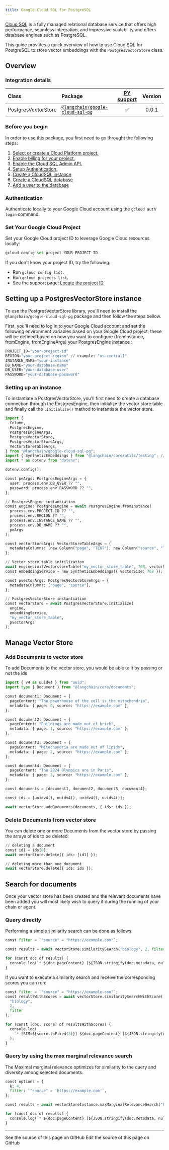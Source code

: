 ```yaml
---
title: Google Cloud SQL for PostgreSQL
---
```


[Cloud SQL](https://cloud.google.com/sql) is a fully managed relational database service that offers high performance, seamless integration, and impressive scalability and offers database engines such as PostgreSQL.

This guide provides a quick overview of how to use Cloud SQL for PostgreSQL to store vector embeddings with the `PostgresVectorStore` class.

## Overview

### Integration details

| Class               | Package                                    | [PY support](https://python.langchain.com/docs/integrations/vectorstores/google_cloud_sql_pg/) | Version |
| :------------------ | :----------------------------------------- | :--------------------------------------------------------------------------------------------: | :------------: |
| PostgresVectorStore | [`@langchain/google-cloud-sql-pg`](https://www.npmjs.com/package/@langchain/google-cloud-sql-pg) |                                               ✅                                               |     0.0.1      |

### Before you begin

In order to use this package, you first need to go throught the following steps:

1. [Select or create a Cloud Platform project.](https://developers.google.com/workspace/guides/create-project)
2. [Enable billing for your project.](https://cloud.google.com/billing/docs/how-to/modify-project#enable_billing_for_a_project)
3. [Enable the Cloud SQL Admin API.](https://console.cloud.google.com/flows/enableapi?apiid=sqladmin.googleapis.com)
4. [Setup Authentication.](https://cloud.google.com/docs/authentication)
5. [Create a CloudSQL instance](https://cloud.google.com/sql/docs/postgres/connect-instance-auth-proxy#create-instance)
6. [Create a CloudSQL database](https://cloud.google.com/sql/docs/postgres/create-manage-databases)
7. [Add a user to the database](https://cloud.google.com/sql/docs/postgres/create-manage-users)

### Authentication

Authenticate locally to your Google Cloud account using the `gcloud auth login` command.

### Set Your Google Cloud Project

Set your Google Cloud project ID to leverage Google Cloud resources locally:

```python
gcloud config set project YOUR-PROJECT-ID
```

If you don't know your project ID, try the following:

* Run `gcloud config list`.
* Run `gcloud projects list`.
* See the support page: [Locate the project ID](https://support.google.com/googleapi/answer/7014113).

## Setting up a PostgresVectorStore instance

To use the PostgresVectorStore library, you'll need to install the `@langchain/google-cloud-sql-pg` package and then follow the steps bellow.

First, you'll need to log in to your Google Cloud account and set the following environment variables based on your Google Cloud project; these will be defined based on how you want to configure (fromInstance, fromEngine, fromEngineArgs) your PostgresEngine instance :

```python
PROJECT_ID="your-project-id"
REGION="your-project-region" // example: "us-central1"
INSTANCE_NAME="your-instance"
DB_NAME="your-database-name"
DB_USER="your-database-user"
PASSWORD="your-database-password"
```

### Setting up an instance

To instantiate a PostgresVectorStore, you'll first need to create a database connection through the PostgresEngine, then initialize the vector store table and finally call the `.initialize()` method to instantiate the vector store.

```python
import {
  Column,
  PostgresEngine,
  PostgresEngineArgs,
  PostgresVectorStore,
  PostgresVectorStoreArgs,
  VectorStoreTableArgs,
} from "@langchain/google-cloud-sql-pg";
import { SyntheticEmbeddings } from "@langchain/core/utils/testing"; // This is used as an Embedding service
import * as dotenv from "dotenv";

dotenv.config();

const peArgs: PostgresEngineArgs = {
  user: process.env.DB_USER ?? "",
  password: process.env.PASSWORD ?? "",
};

// PostgresEngine instantiation
const engine: PostgresEngine = await PostgresEngine.fromInstance(
  process.env.PROJECT_ID ?? "",
  process.env.REGION ?? "",
  process.env.INSTANCE_NAME ?? "",
  process.env.DB_NAME ?? "",
  peArgs
);

const vectorStoreArgs: VectorStoreTableArgs = {
  metadataColumns: [new Column("page", "TEXT"), new Column("source", "TEXT")],
};

// Vector store table initilization
await engine.initVectorstoreTable("my_vector_store_table", 768, vectorStoreArgs);
const embeddingService = new SyntheticEmbeddings({ vectorSize: 768 });

const pvectorArgs: PostgresVectorStoreArgs = {
  metadataColumns: ["page", "source"],
};

// PostgresVectorStore instantiation
const vectorStore = await PostgresVectorStore.initialize(
  engine,
  embeddingService,
  "my_vector_store_table",
  pvectorArgs
);

```

## Manage Vector Store

### Add Documents to vector store

To add Documents to the vector store, you would be able to it by passing or not the ids

```python
import { v4 as uuidv4 } from "uuid";
import type { Document } from "@langchain/core/documents";

const document1: Document = {
  pageContent: "The powerhouse of the cell is the mitochondria",
  metadata: { page: 0, source: "https://example.com" },
};

const document2: Document = {
  pageContent: "Buildings are made out of brick",
  metadata: { page: 1, source: "https://example.com" },
};

const document3: Document = {
  pageContent: "Mitochondria are made out of lipids",
  metadata: { page: 2, source: "https://example.com" },
};

const document4: Document = {
  pageContent: "The 2024 Olympics are in Paris",
  metadata: { page: 3, source: "https://example.com" },
};

const documents = [document1, document2, document3, document4];

const ids = [uuidv4(), uuidv4(), uuidv4(), uuidv4()];

await vectorStore.addDocuments(documents, { ids: ids });

```

### Delete Documents from vector store

You can delete one or more Documents from the vector store by passing the arrays of ids to be deleted:

```python
// deleting a document
const id1 = ids[0];
await vectorStore.delete({ ids: [id1] });

// deleting more than one document
await vectorStore.delete({ ids: ids });

```

## Search for documents

Once your vector store has been created and the relevant documents have been added you will most likely wish to query it during the running of your chain or agent.

### Query directly

Performing a simple similarity search can be done as follows:

```python
const filter = `"source" = "https://example.com"`;

const results = await vectorStore.similaritySearch("biology", 2, filter);

for (const doc of results) {
  console.log(`* ${doc.pageContent} [${JSON.stringify(doc.metadata, null)}]`);
}

```

If you want to execute a similarity search and receive the corresponding scores you can run:

```python
const filter = `"source" = "https://example.com"`;
const resultsWithScores = await vectorStore.similaritySearchWithScore(
  "biology",
  2,
  filter
);

for (const [doc, score] of resultsWithScores) {
  console.log(
    `* [SIM=${score.toFixed(3)}] ${doc.pageContent} [${JSON.stringify(doc.metadata)}]`
  );
}

```

### Query by using the max marginal relevance search

The Maximal marginal relevance optimizes for similarity to the query and diversity among selected documents.

```python
const options = {
  k: 4,
  filter: `"source" = 'https://example.com'`,
};

const results = await vectorStoreInstance.maxMarginalRelevanceSearch("biology", options);

for (const doc of results) {
  console.log(`* ${doc.pageContent} [${JSON.stringify(doc.metadata, null)}]`);
}

```

---

<CardGroup cols={2}>
  <Card title="View Source" icon="eye" href="https://github.com/langchain-ai/docs/blob/main/src/oss/javascript/integrations/vectorstores/google_cloudsql_pg.mdx">
    See the source of this page on GitHub
  </Card>
  <Card title="Edit Source" icon="pen-to-square" href="https://github.com/langchain-ai/docs/edit/main/src/oss/javascript/integrations/vectorstores/google_cloudsql_pg.mdx">
    Edit the source of this page on GitHub
  </Card>
</CardGroup>
